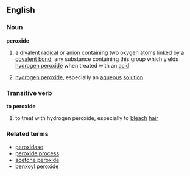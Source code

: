 ==English==
===Noun===
'''peroxide'''
#{{chemistry}} a [[divalent]] [[radical]] or [[anion]]  containing two [[oxygen]] [[atom]]s linked by a [[covalent bond]]; any substance containing this group which yields [[hydrogen peroxide]] when treated with an [[acid]]
# [[hydrogen peroxide]], especially an [[aqueous]] [[solution]]
===Transitive verb===
'''to peroxide'''
# to treat with hydrogen peroxide, especially to [[bleach]] [[hair]]
===Related terms===
*[[peroxidase]]
*[[peroxide process]]
*[[acetone peroxide]]
*[[benxoyl peroxide]]